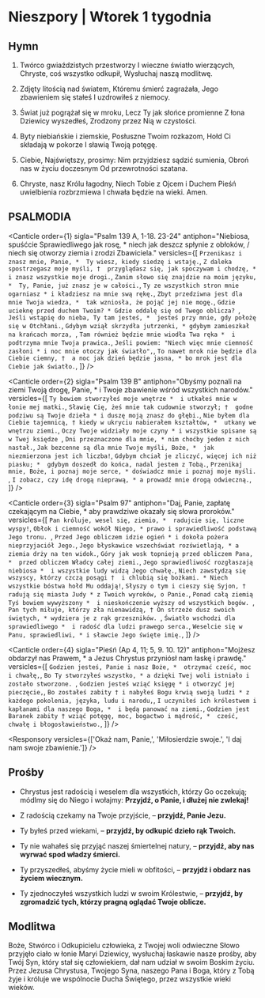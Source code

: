 # Nieszpory | Wtorek 1 tygodnia

<OpeningVersicle />

## Hymn

1. Twórco gwiaździstych przestworzy
   I wieczne światło wierzących,
   Chryste, coś wszystko odkupił,
   Wysłuchaj naszą modlitwę.

2. Zdjęty litością nad światem,
   Któremu śmierć zagrażała,
   Jego zbawieniem się stałeś
   I uzdrowiłeś z niemocy.
3. Świat już pogrążał się w mroku,
   Lecz Ty jak słońce promienne
   Z łona Dziewicy wyszedłeś,
   Zrodzony przez Nią w czystości.

4. Byty niebiańskie i ziemskie,
   Posłuszne Twoim rozkazom,
   Hołd Ci składają w pokorze
   I sławią Twoją potęgę.

5. Ciebie, Najświętszy, prosimy:
   Nim przyjdziesz sądzić sumienia,
   Obroń nas w życiu doczesnym
   Od przewrotności szatana.

6. Chryste, nasz Królu łagodny,
   Niech Tobie z Ojcem i Duchem
   Pieśń uwielbienia rozbrzmiewa
   I chwała będzie na wieki. Amen.

## PSALMODIA

<Canticle
  order={1}
  sigla="Psalm 139 A, 1-18. 23-24"
  antiphon="Niebiosa, spuśćcie Sprawiedliwego jak rosę, * niech jak deszcz spłynie z obłoków, / niech się otworzy ziemia i zrodzi Zbawiciela."
  versicles={[
    `Przenikasz i znasz mnie, Panie, * 
Ty wiesz, kiedy siedzę i wstaję.`,
    `Z daleka spostrzegasz moje myśli, † 
przyglądasz się, jak spoczywam i chodzę, * 
i znasz wszystkie moje drogi.`,
    `Zanim słowo się znajdzie na moim języku, * 
Ty, Panie, już znasz je w całości.`,
    `Ty ze wszystkich stron mnie ogarniasz *
i kładziesz na mnie swą rękę.`,
    `Zbyt przedziwna jest dla mnie Twoja wiedza, * 
tak wzniosła, że pojąć jej nie mogę.`,
    `Gdzie ucieknę przed duchem Twoim? *
Gdzie oddalę się od Twego oblicza? `,
    `Jeśli wstąpię do nieba, Ty tam jesteś, * 
jesteś przy mnie, gdy położę się w Otchłani.`,
    `Gdybym wziął skrzydła jutrzenki, *
gdybym zamieszkał na krańcach morza, `,
    `Tam również będzie mnie wiodła Twa ręka * 
i podtrzyma mnie Twoja prawica.`,
    `Jeśli powiem: "Niech więc mnie ciemność zasłoni *
i noc mnie otoczy jak światło",`,
    `To nawet mrok nie będzie dla Ciebie ciemny, † 
a noc jak dzień będzie jasna, *
bo mrok jest dla Ciebie jak światło.`,
  ]}
/>

<Canticle
  order={2}
  sigla="Psalm 139 B"
  antiphon="Obyśmy poznali na ziemi Twoją drogę, Panie, * i Twoje zbawienie wśród wszystkich narodów."
  versicles={[
    `Ty bowiem stworzyłeś moje wnętrze * 
i utkałeś mnie w łonie mej matki.`,
    `Sławię Cię, żeś mnie tak cudownie stworzył; † 
godne podziwu są Twoje dzieła *
i duszę moją znasz do głębi.`,
    `Nie byłem dla Ciebie tajemnicą, †
kiedy w ukryciu nabierałem kształtów, * 
utkany we wnętrzu ziemi.`,
    `Oczy Twoje widziały moje czyny *
i wszystkie spisane są w Twej księdze `,
    `Dni przeznaczone dla mnie, *
nim choćby jeden z nich nastał.`,
    `Jak bezcenne są dla mnie Twoje myśli, Boże, * 
jak niezmierzona jest ich liczba!`,
    `Gdybym chciał je zliczyć, więcej ich niż piasku; * 
gdybym doszedł do końca, nadal jestem z Tobą.`,
    `Przenikaj mnie, Boże, i poznaj moje serce, *
doświadcz mnie i poznaj moje myśli. `,
    `I zobacz, czy idę drogą nieprawą, *
a prowadź mnie drogą odwieczną.`,
  ]}
/>

<Canticle
  order={3}
  sigla="Psalm 97"
  antiphon="Daj, Panie, zapłatę czekającym na Ciebie, * aby prawdziwe okazały się słowa proroków."
  versicles={[
    `Pan króluje, wesel się, ziemio, * 
radujcie się, liczne wyspy!`,
    `Obłok i ciemność wokół Niego, *
prawo i sprawiedliwość podstawą Jego tronu. `,
    `Przed Jego obliczem idzie ogień *
i dokoła pożera nieprzyjaciół Jego.`,
    `Jego błyskawice wszechświat rozświetlają, *
a ziemia drży na ten widok.`,
    `Góry jak wosk topnieją przed obliczem Pana, * 
przed obliczem Władcy całej ziemi.`,
    `Jego sprawiedliwość rozgłaszają niebiosa * 
i wszystkie ludy widzą Jego chwałę.`,
    `Niech zawstydzą się wszyscy, którzy czczą posągi † 
i chlubią się bożkami. *
Niech wszystkie bóstwa hołd Mu oddają!`,
    `Słyszy o tym i cieszy się Syjon, † 
radują się miasta Judy *
z Twoich wyroków, o Panie.`,
    `Ponad całą ziemią Tyś bowiem wywyższony * 
i nieskończenie wyższy od wszystkich bogów. `,
    `Pan tych miłuje, którzy zła nienawidzą, †
On strzeże dusz swoich świętych, *
wydziera je z rąk grzeszników. `,
    `Światło wschodzi dla sprawiedliwego * 
i radość dla ludzi prawego serca.`,
    `Weselcie się w Panu, sprawiedliwi, *
i sławcie Jego święte imię.`,
  ]}
/>

<Canticle
  order={4}
  sigla="Pieśń (Ap 4, 11; 5, 9. 10. 12)"
  antiphon="Mojżesz obdarzył nas Prawem, * a Jezus Chrystus przyniósł nam łaskę i prawdę."
  versicles={[
    `Godzien jesteś, Panie i nasz Boże, * 
otrzymać cześć, moc i chwałę,`,
    `Bo Ty stworzyłeś wszystko, *
a dzięki Twej woli istniało i zostało stworzone. `,
    `Godzien jesteś wziąć księgę *
i otworzyć jej pieczęcie,`,
    `Bo zostałeś zabity †
i nabyłeś Bogu krwią swoją ludzi *
z każdego pokolenia, języka, ludu i narodu,`,
    `I uczyniłeś ich królestwem i kapłanami dla naszego Boga, * 
i będą panować na ziemi.`,
    `Godzien jest Baranek zabity †
wziąć potęgę, moc, bogactwo i mądrość, * 
cześć, chwałę i błogosławieństwo.`,
  ]}
/>

<Passage sigla="1 Tes 5, 23-24" passage="Sam Bóg pokoju niech całkowicie was uświęca, aby wasz duch nienaruszony, dusza i ciało zachowały się bez zarzutu na przyjście naszego Pana Jezusa Chrystusa. Wierny jest Ten, który was wzywa; On też tego dokona." />

<Responsory versicles={['Okaż nam, Panie,', 'Miłosierdzie swoje.', 'I daj nam swoje zbawienie.']} />

<Magnificat antiphon="Wzywajcie Pana, * póki pozwala się znaleźć; / wzywajcie Go, dopóki jest blisko. / alleluja" />

## Prośby

- Chrystus jest radością i weselem dla wszystkich, którzy Go oczekują; módlmy się do Niego i wołajmy: **Przyjdź, o Panie, i dłużej nie zwlekaj!**

- Z radością czekamy na Twoje przyjście, – **przyjdź, Panie Jezu.**

- Ty byłeś przed wiekami, – **przyjdź, by odkupić dzieło rąk Twoich.**

- Ty nie wahałeś się przyjąć naszej śmiertelnej natury, – **przyjdź, aby nas wyrwać spod władzy śmierci.**

- Ty przyszedłeś, abyśmy życie mieli w obfitości, – **przyjdź i obdarz nas życiem wiecznym.**

- Ty zjednoczyłeś wszystkich ludzi w swoim Królestwie, – **przyjdź, by zgromadzić tych, którzy pragną oglądać Twoje oblicze.**

<CustomIntercessions />

<KyrieEleison />

<LordsPrayer />

## Modlitwa

Boże, Stwórco i Odkupicielu człowieka, z Twojej woli odwieczne Słowo przyjęło ciało w łonie Maryi Dziewicy, wysłuchaj łaskawie nasze prośby, aby Twój Syn, który stał się człowiekiem, dał nam udział w swoim Boskim życiu. Przez Jezusa Chrystusa, Twojego Syna, naszego Pana i Boga, który z Tobą żyje i króluje we wspólnocie Ducha Świętego, przez wszystkie wieki wieków. 

<Amen />

<BlessingAndConcludingVersicle season={season} />

<SalveRegina />

